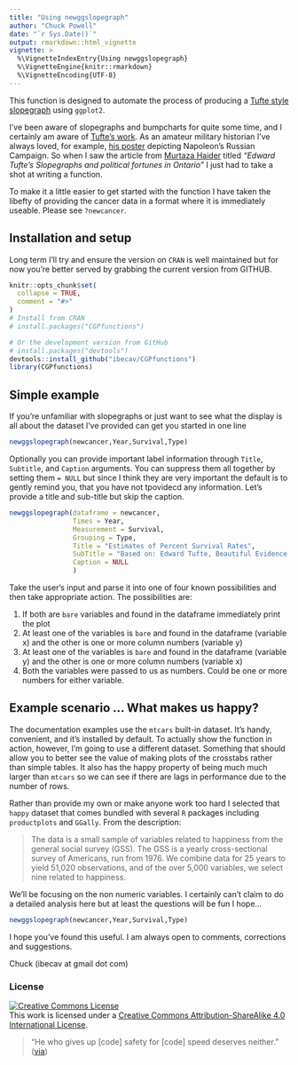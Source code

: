 ```yaml
---
title: "Using newggslopegraph"
author: "Chuck Powell"
date: "`r Sys.Date()`"
output: rmarkdown::html_vignette
vignette: >
  %\VignetteIndexEntry{Using newggslopegraph}
  %\VignetteEngine{knitr::rmarkdown}
  %\VignetteEncoding{UTF-8}
---
```

This function is designed to automate the process of producing a [Tufte style slopegraph](https://www.edwardtufte.com/bboard/q-and-a-fetch-msg?msg_id=0003nk) using `ggplot2`. 

I've been aware of slopegraphs and bumpcharts for quite some time, and I certainly am aware of [Tufte's work](https://www.edwardtufte.com/tufte/). As an amateur military historian I've always loved, for example, [his poster](https://www.edwardtufte.com/tufte/posters) depicting Napoleon's Russian Campaign. So when I saw the article from [Murtaza Haider](https://www.r-bloggers.com/author/murtaza-haider/) titled *"Edward Tufte’s Slopegraphs and political fortunes in Ontario"* I just had to take a shot at writing a function.

To make it a little easier to get started with the function I have taken the libefty of providing the cancer data in a format where it is immediately useable.  Please see `?newcancer`.

## Installation and setup

Long term I'll try and ensure the version on `CRAN` is well maintained but for now you're better served by grabbing the current version from GITHUB.

```r
knitr::opts_chunk$set(
  collapse = TRUE,
  comment = "#>"
)
# Install from CRAN
# install.packages("CGPfunctions")

# Or the development version from GitHub
# install.packages("devtools")
devtools::install_github("ibecav/CGPfunctions")
library(CGPfunctions)
```

## Simple example

If you're unfamiliar with slopegraphs or just want to see what the display is all about the dataset I've provided can get you started in one line

```r
newggslopegraph(newcancer,Year,Survival,Type)
```

Optionally you can provide important label information through `Title`, `Subtitle`, and `Caption` arguments.  You can suppress them all together by setting them `= NULL` but since I think they are very important the default is to gently remind you, that you have not tpovidecd any information.  Let's provide a title and sub-title but skip the caption.

```r
newggslopegraph(dataframe = newcancer,
                Times = Year,
                Measurement = Survival,
                Grouping = Type,
                Title = "Estimates of Percent Survival Rates",
                SubTitle = "Based on: Edward Tufte, Beautiful Evidence, 174, 176.",
                Caption = NULL
                )
```



Take the user's input and parse it into one of four known possibilities and then take appropriate action.  The possibilities are:

1.  If both are `bare` variables and found in the dataframe immediately print the plot
2.  At least one of the variables is `bare` and found in the dataframe (variable x) and the other is one or more column numbers (variable y)
3.  At least one of the variables is `bare` and found in the dataframe (variable y) and the other is one or more column numbers (variable x)
4.  Both the variables were passed to us as numbers.  Could be one or more numbers for either variable.

## Example scenario ... What makes us happy?

The documentation examples use the `mtcars` built-in dataset.  It's handy, convenient, and it's installed by default. To actually show the function in action, however, I'm going to use a different dataset.  Something that should allow you to better see the value of making plots of the crosstabs rather than simple tables.  It also has the happy property of being much much larger than `mtcars` so we can see if there are lags in performance due to the number of rows.

Rather than provide my own or make anyone work too hard I selected that `happy` dataset that comes bundled with several `R` packages including `productplots` and `GGally`.   From the description:

> The data is a small sample of variables related to happiness from the general social survey (GSS). The GSS is a yearly cross-sectional survey of Americans, run from 1976. We combine data for 25 years to yield 51,020 observations, and of the over 5,000 variables, we select nine related to happiness. 


We'll be focusing on the non numeric variables.  I certainly can't claim to do a detailed analysis here but at least the questions will be fun I hope...

```r
newggslopegraph(newcancer,Year,Survival,Type)
```

I hope you've found this useful.  I am always open to comments, corrections and suggestions.

Chuck (ibecav at gmail dot com)

### License
<a rel="license" href="http://creativecommons.org/licenses/by-sa/4.0/"><img alt="Creative Commons License" style="border-width:0" src="https://i.creativecommons.org/l/by-sa/4.0/88x31.png" /></a><br />This work is licensed under a <a rel="license" href="http://creativecommons.org/licenses/by-sa/4.0/">Creative Commons Attribution-ShareAlike 4.0 International License</a>.

> "He who gives up [code] safety for [code] speed deserves neither."
([via](https://twitter.com/hadleywickham/status/504368538874703872))
